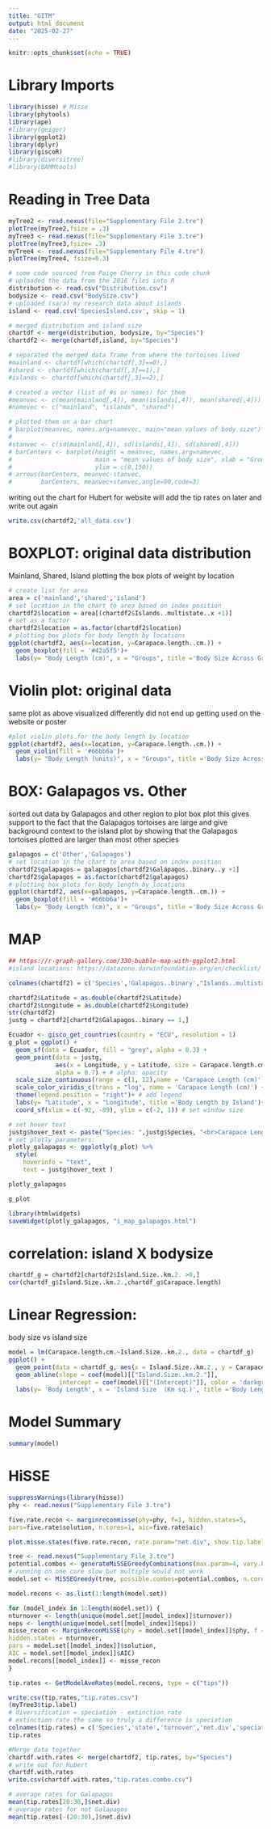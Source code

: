 ---
title: "GITM"
output: html_document
date: "2025-02-27"
---

```{r setup, include=FALSE}
knitr::opts_chunk$set(echo = TRUE)
```
# Library Imports
```{r}
library(hisse) # Misse
library(phytools)
library(ape)
#library(geiger)
library(ggplot2)
library(dplyr)
library(giscoR)
#library(diversitree)
#library(BAMMtools)
```

# Reading in Tree Data
```{r}
myTree2 <- read.nexus(file="Supplementary File 2.tre")
plotTree(myTree2,fsize = .3)
myTree3 <- read.nexus(file="Supplementary File 3.tre")
plotTree(myTree3,fsize= .3)
myTree4 <- read.nexus(file="Supplementary File 4.tre")
plotTree(myTree4, fsize=0.3)
```

```{r}
# some code sourced from Paige Cherry in this code chunk
# uploaded the data from the 2016 files into R
distribution <- read.csv("Distribution.csv")
bodysize <- read.csv("BodySize.csv")
# uploaded (sara) my research data about islands
island <- read.csv('SpeciesIsland.csv', skip = 1)

# merged distribution and island size
chartdf <- merge(distribution, bodysize, by="Species")
chartdf2 <- merge(chartdf,island, by="Species")

# separated the merged data frame from where the tortoises lived
#mainland <- chartdf[which(chartdf[,3]==0),]
#shared <- chartdf[which(chartdf[,3]==1),]
#islands <- chartdf[which(chartdf[,3]==2),]

# created a vector (list of #s or names) for them
#meanvec <- c(mean(mainland[,4]), mean(islands[,4]), mean(shared[,4]))
#namevec <- c("mainland", "islands", "shared")

# plotted them on a bar chart
# barplot(meanvec, names.arg=namevec, main="mean values of body size")
# 
#stanvec <- c(sd(mainland[,4]), sd(islands[,4]), sd(shared[,4]))
# barCenters <- barplot(height = meanvec, names.arg=namevec,
#                       main = "mean values of body size", xlab = "Group", ylab = "bodysize", 
#                       ylim = c(0,150))
# arrows(barCenters, meanvec-stanvec,
#        barCenters, meanvec+stanvec,angle=90,code=3)

```

writing out the chart for Hubert for website will add the tip rates on later and write out again
```{r}
write.csv(chartdf2,'all_data.csv')
```


# BOXPLOT: original data distribution
Mainland, Shared, Island
plotting the box plots of weight by location
```{r}
# create list for area
area = c('mainland','shared','island')
# set location in the chart to area based on index position
chartdf2$location = area[(chartdf2$Islands..multistate..x +1)]
# set as a factor
chartdf2$location = as.factor(chartdf2$location)
# plotting box plots for body length by locations
ggplot(chartdf2, aes(x=location, y=Carapace.length..cm.)) + 
  geom_boxplot(fill = '#42a5f5')+
  labs(y= "Body Length (cm)", x = "Groups", title ='Body Size Across Groups' )
```
# Violin plot: original data
same plot as above visualized differently 
did not end up getting used on the website or poster
```{r}
#plot violin plots for the body length by location
ggplot(chartdf2, aes(x=location, y=Carapace.length..cm.)) + 
  geom_violin(fill = '#66bb6a')+
  labs(y= "Body Length (units)", x = "Groups", title ='Body Size Across Groups' )
```
# BOX: Galapagos vs. Other
sorted out data by Galapagos and other region to plot box plot
this gives support to the fact that the Galapagos tortoises are large and give background 
context to the island plot by showing that the Galapagos tortoises plotted are larger 
than most other species
```{r}
galapagos = c('Other','Galapagos')
# set location in the chart to area based on index position
chartdf2$galapagos = galapagos[chartdf2$Galápagos..binary..y +1]
chartdf2$galapagos = as.factor(chartdf2$galapagos)
# plotting box plots for body length by locations
ggplot(chartdf2, aes(x=galapagos, y=Carapace.length..cm.)) + 
  geom_boxplot(fill = '#66bb6a')+
  labs(y= "Body Length (cm)", x = "Groups", title ='Body Size Across Groups' )
```

# MAP
```{r}
## https://r-graph-gallery.com/330-bubble-map-with-ggplot2.html
#island locations: https://datazone.darwinfoundation.org/en/checklist/

colnames(chartdf2) = c('Species','Galapagos..binary',"Islands..multistate","Carapace.length.cm." ,"Reference" ,"Galápagos..binary." ,"Islands..multistate..y", "Latitude","Longitude", "Island.Size..km.2." ,"Island.location.")

chartdf2$Latitude = as.double(chartdf2$Latitude)
chartdf2$Longitude = as.double(chartdf2$Longitude)
str(chartdf2)
justg = chartdf2[chartdf2$Galapagos..binary == 1,]

Ecuador <- gisco_get_countries(country = "ECU", resolution = 1)
g_plot = ggplot() +
  geom_sf(data = Ecuador, fill = "grey", alpha = 0.3) +
  geom_point(data = justg, 
             aes(x = Longitude, y = Latitude, size = Carapace.length.cm., color = Carapace.length.cm.),
             alpha = 0.7) + # alpha: opacity 
  scale_size_continuous(range = c(1, 12),name = 'Carapace Length (cm)') + # size legend
  scale_color_viridis_c(trans = "log", name = 'Carapace Length (cm)') + # color legend
  theme(legend.position = "right")+ # add legend
  labs(y= "Latitude", x = "Longitude", title ='Body Length by Island')+
  coord_sf(xlim = c(-92, -89), ylim = c(-2, 1)) # set window size

# set hover text
justg$hover_text <- paste("Species: ",justg$Species, "<br>Carapace Length: ", justg$Carapace.length.cm.)
# set plotly parameters:
plotly_galapagos <- ggplotly(g_plot) %>%
  style(
    hoverinfo = "text",  
    text = justg$hover_text )

plotly_galapagos

g_plot

library(htmlwidgets)
saveWidget(plotly_galapagos, "i_map_galapagos.html")
```


# correlation: island X bodysize
```{r}
chartdf_g = chartdf2[chartdf2$Island.Size..km.2. >0,]
cor(chartdf_g$Island.Size..km.2.,chartdf_g$Carapace.length)
```
# Linear Regression:
body size vs island size
```{r}
model = lm(Carapace.length.cm.~Island.Size..km.2., data = chartdf_g)
ggplot() +
  geom_point(data = chartdf_g, aes(x = Island.Size..km.2., y = Carapace.length.cm. )) +
  geom_abline(slope = coef(model)[["Island.Size..km.2."]], 
              intercept = coef(model)[["(Intercept)"]], color = 'darkgreen')+
  labs(y= 'Body Length', x = 'Island Size  (Km sq.)', title ='Body Length vs Island Size' )
```
# Model Summary
```{r}
summary(model)
```
# HiSSE
```{r}
suppressWarnings(library(hisse))
phy <- read.nexus("Supplementary File 3.tre")

five.rate.recon <- marginreconmisse(phy=phy, f=1, hidden.states=5,
pars=five.rate$solution, n.cores=1, aic=five.rate$aic)
```

```{r}
plot.misse.states(five.rate.recon, rate.param="net.div", show.tip.label=TRUE, type="phylogram", fsize=.25, legend="none",add = TRUE)
```

```{r}
tree <- read.nexus("Supplementary File 3.tre")
potential.combos <- generateMiSSEGreedyCombinations(max.param=4, vary.both=TRUE)
# running on one core slow but multiple would not work 
model.set <- MiSSEGreedy(tree, possible.combos=potential.combos, n.cores=1)

model.recons <- as.list(1:length(model.set))

for (model_index in 1:length(model.set)) {
nturnover <- length(unique(model.set[[model_index]]$turnover))
neps <- length(unique(model.set[[model_index]]$eps))
misse_recon <- MarginReconMiSSE(phy = model.set[[model_index]]$phy, f = 1,
hidden.states = nturnover,
pars = model.set[[model_index]]$solution,
AIC = model.set[[model_index]]$AIC)
model.recons[[model_index]] <- misse_recon
}

tip.rates <- GetModelAveRates(model.recons, type = c("tips"))
```


```{r}
write.csv(tip.rates,"tip.rates.csv")
(myTree3$tip.label)
# diversification = speciation - extinction rate
# extinction rate the same so truly a difference is speciation
colnames(tip.rates) = c('Species','state','turnover','net.div','speciation','extinct.frac','extinction')
tip.rates
```

```{r}
#Merge data together
chartdf.with.rates <- merge(chartdf2, tip.rates, by="Species")
# write out for Hubert
chartdf.with.rates
write.csv(chartdf.with.rates,"tip.rates.combo.csv")
```
```{r}
# average rates for Galapagos
mean(tip.rates[20:30,]$net.div)
# average rates for not Galapagos 
mean(tip.rates[-(20:30),]$net.div)
```



